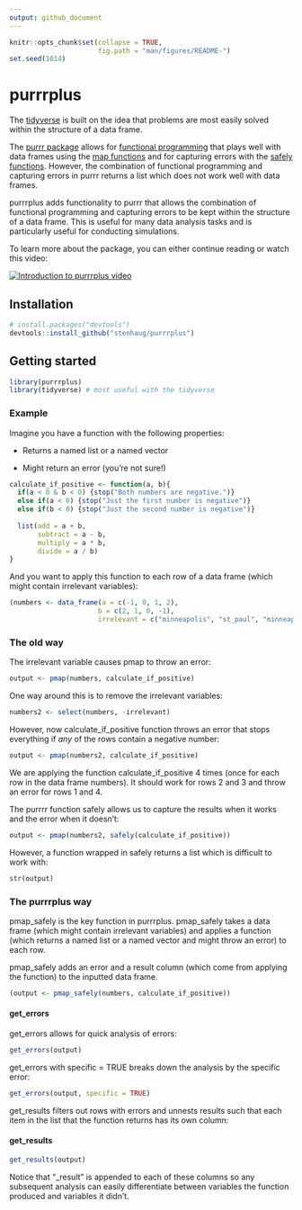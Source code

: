 ```yaml
---
output: github_document
---
```


```r
knitr::opts_chunk$set(collapse = TRUE,
                      fig.path = "man/figures/README-")
set.seed(1014)
```

# purrrplus
 
The [tidyverse](https://www.tidyverse.org/) is built on the idea that problems are most easily solved within the structure of a data frame. 

The [purrr package](https://purrr.tidyverse.org/) allows for [functional programming](http://adv-r.had.co.nz/Functional-programming.html) that plays well with data frames using the [map functions](https://purrr.tidyverse.org/reference/map2.html) and for capturing errors with the [safely functions](https://purrr.tidyverse.org/reference/safely.html). However, the combination of functional programming and capturing errors in purrr returns a list which does not work well with data frames. 

purrrplus adds functionality to purrr that allows the combination of functional programming and capturing errors to be kept within the structure of a data frame. This is useful for many data analysis tasks and is particularly useful for conducting simulations. 

To learn more about the package, you can either continue reading or watch this video:

[![Introduction to purrrplus video](man/figures/video_thumbnail.png)](https://www.youtube.com/watch?v=7QWzuBiHDk8&list=PLLxj8fULvXwGOf8uHlL4Tr62oXSB5k_in)

## Installation

```r
# install.packages("devtools")
devtools::install_github("stenhaug/purrrplus")
```

## Getting started

```r
library(purrrplus)
library(tidyverse) # most useful with the tidyverse
```

### Example

Imagine you have a function with the following properties:

- Returns a named list or a named vector

- Might return an error (you're not sure!) 

```r
calculate_if_positive <- function(a, b){
  if(a < 0 & b < 0) {stop("Both numbers are negative.")}
  else if(a < 0) {stop("Just the first number is negative")}
  else if(b < 0) {stop("Just the second number is negative")}
  
  list(add = a + b,
       subtract = a - b,
       multiply = a * b,
       divide = a / b)
}
```

And you want to apply this function to each row of a data frame (which might contain irrelevant variables):

```r
(numbers <- data_frame(a = c(-1, 0, 1, 2),
                      b = c(2, 1, 0, -1),
                      irrelevant = c("minneapolis", "st_paul", "minneapolis", "st_paul")))
```

### The old way

The irrelevant variable causes pmap to throw an error:

```r
output <- pmap(numbers, calculate_if_positive)
```

One way around this is to remove the irrelevant variables:

```r
numbers2 <- select(numbers, -irrelevant)
```

However, now calculate_if_positive function throws an error that stops everything if *any* of the rows contain a negative number:

```r
output <- pmap(numbers2, calculate_if_positive)
```

We are applying the function calculate_if_positive 4 times (once for each row in the data frame numbers). It should work for rows 2 and 3 and throw an error for rows 1 and 4. 

The purrrr function safely allows us to capture the results when it works and the error when it doesn't:

```r
output <- pmap(numbers2, safely(calculate_if_positive))
```

However, a function wrapped in safely returns a list which is difficult to work with:

```r
str(output)
```

### The purrrplus way

pmap_safely is the key function in purrrplus. pmap_safely takes a data frame (which might contain irrelevant variables) and applies a function (which returns a named list or a named vector and might throw an error) to each row. 

pmap_safely adds an error and a result column (which come from applying the function) to the inputted data frame.

```r
(output <- pmap_safely(numbers, calculate_if_positive))
```

#### get_errors

get_errors allows for quick analysis of errors:

```r
get_errors(output)
```

get_errors with specific = TRUE breaks down the analysis by the specific error:

```r
get_errors(output, specific = TRUE)
```

get_results filters out rows with errors and unnests results such that each item in the list that the function returns has its own column:

#### get_results

```r
get_results(output)
```

Notice that "_result" is appended to each of these columns so any subsequent analysis can easily differentiate between variables the function produced and variables it didn't.
